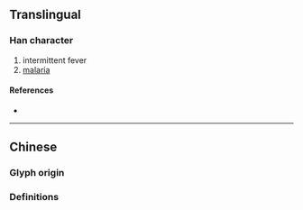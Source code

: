 {{also|瘧}}
{{character info}}
==Translingual==

===Han character===
{{Han char|rn=104|rad=疒|as=03|sn=8|four=|canj=KSM|ids=⿸疒𰀂}}

# intermittent fever
# [[malaria]]

====References====
* {{Han ref|kx=0769.221|hdz=42660.030|uh=759F|ud=30111}}

----

==Chinese==

===Glyph origin===
{{Han simp|瘧|f=虍|t=&nbsp;}}

===Definitions===
{{zh-see|瘧}}